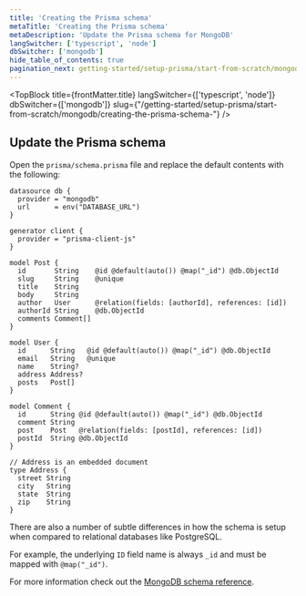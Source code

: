 ```yaml
---
title: 'Creating the Prisma schema'
metaTitle: 'Creating the Prisma schema'
metaDescription: 'Update the Prisma schema for MongoDB'
langSwitcher: ['typescript', 'node']
dbSwitcher: ['mongodb']
hide_table_of_contents: true
pagination_next: getting-started/setup-prisma/start-from-scratch/mongodb/install-prisma-client-typescript-mongodb
---
```


<TopBlock
  title={frontMatter.title}
  langSwitcher={['typescript', 'node']}
  dbSwitcher={['mongodb']}
  slug={"/getting-started/setup-prisma/start-from-scratch/mongodb/creating-the-prisma-schema-"}
 />

## Update the Prisma schema

Open the `prisma/schema.prisma` file and replace the default contents with the following:

```prisma file=prisma/schema.prisma showLineNumbers
datasource db {
  provider = "mongodb"
  url      = env("DATABASE_URL")
}

generator client {
  provider = "prisma-client-js"
}

model Post {
  id       String    @id @default(auto()) @map("_id") @db.ObjectId
  slug     String    @unique
  title    String
  body     String
  author   User      @relation(fields: [authorId], references: [id])
  authorId String    @db.ObjectId
  comments Comment[]
}

model User {
  id      String   @id @default(auto()) @map("_id") @db.ObjectId
  email   String   @unique
  name    String?
  address Address?
  posts   Post[]
}

model Comment {
  id      String @id @default(auto()) @map("_id") @db.ObjectId
  comment String
  post    Post   @relation(fields: [postId], references: [id])
  postId  String @db.ObjectId
}

// Address is an embedded document
type Address {
  street String
  city   String
  state  String
  zip    String
}
```

There are also a number of subtle differences in how the schema is setup when compared to relational databases like PostgreSQL.

For example, the underlying `ID` field name is always `_id` and must be mapped with `@map("_id")`.

For more information check out the [MongoDB schema reference](/orm/reference/prisma-schema-reference#mongodb-2).

